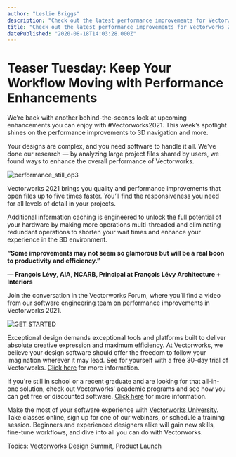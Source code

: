 ```yaml
---
author: "Leslie Briggs"
description: "Check out the latest performance improvements for Vectorworks 2021 to see how we've simplified the design process so you can focus on your design."
title: "Check out the latest performance improvements for Vectorworks 2021 to see how we've simplified the design process so you can focus on your design." 
datePublished: "2020-08-18T14:03:28.000Z"
---
```

# Teaser Tuesday: Keep Your Workflow Moving with Performance Enhancements

We’re back with another behind-the-scenes look at upcoming enhancements you can enjoy with #Vectorworks2021\. This week’s spotlight shines on the performance improvements to 3D navigation and more.

Your designs are complex, and you need software to handle it all. We’ve done our research — by analyzing large project files shared by users, we found ways to enhance the overall performance of Vectorworks.

![performance_still_op3](https://blog.vectorworks.net/hs-fs/hubfs/Blog%20Images/200818_TeaserTuesday2+Launch2021/performance_still_op3.jpg?width=1440&name=performance_still_op3.jpg)

Vectorworks 2021 brings you quality and performance improvements that open files up to five times faster. You’ll find the responsiveness you need for all levels of detail in your projects.

Additional information caching is engineered to unlock the full potential of your hardware by making more operations multi-threaded and eliminating redundant operations to shorten your wait times and enhance your experience in the 3D environment.

**“Some improvements may not seem so glamorous but will be a real boon to productivity and efficiency.”**

**— François Lévy, AIA, NCARB, Principal at François Lévy Architecture + Interiors**

Join the conversation in the Vectorworks Forum, where you’ll find a video from our software engineering team on performance improvements in Vectorworks 2021.

[![GET STARTED](https://no-cache.hubspot.com/cta/default/3018241/ce693a8c-8057-4528-9d2a-c39551bc3586.png)](https://cta-redirect.hubspot.com/cta/redirect/3018241/ce693a8c-8057-4528-9d2a-c39551bc3586) 

Exceptional design demands exceptional tools and platforms built to deliver absolute creative expression and maximum efficiency. At Vectorworks, we believe your design software should offer the freedom to follow your imagination wherever it may lead. See for yourself with a free 30-day trial of Vectorworks. [Click here](https://www.vectorworks.net/trial/form) for more information.

If you're still in school or a recent graduate and are looking for that all-in-one solution, check out Vectorworks' academic programs and see how you can get free or discounted software. [Click here](https://www.vectorworks.net/en-US/education) for more information.

Make the most of your software experience with [Vectorworks University](https://university.vectorworks.net/). Take classes online, sign up for one of our webinars, or schedule a training session. Beginners and experienced designers alike will gain new skills, fine-tune workflows, and dive into all you can do with Vectorworks. 

 Topics: [Vectorworks Design Summit](https://blog.vectorworks.net/topic/vectorworks-design-summit), [Product Launch](https://blog.vectorworks.net/topic/product-launch) 

 
